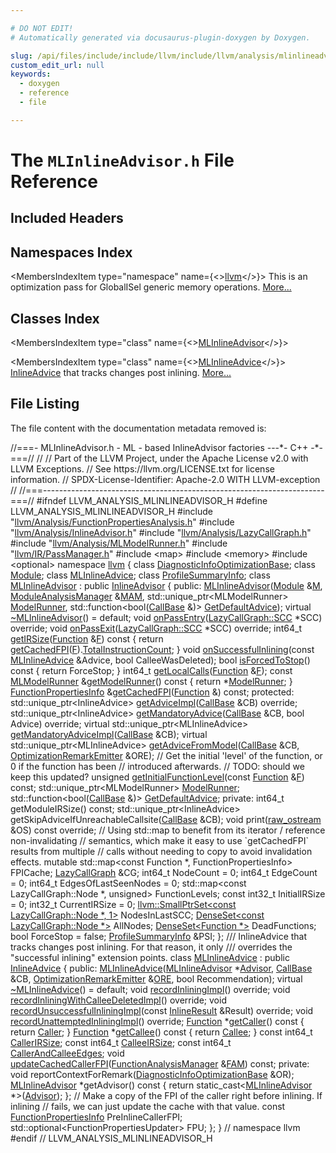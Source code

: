 ```yaml
---

# DO NOT EDIT!
# Automatically generated via docusaurus-plugin-doxygen by Doxygen.

slug: /api/files/include/include/llvm/include/llvm/analysis/mlinlineadvisor-h
custom_edit_url: null
keywords:
  - doxygen
  - reference
  - file

---
```





# The `MLInlineAdvisor.h` File Reference

<DoxygenPage pluginConfig={pluginConfig}>



## Included Headers

<IncludesList>
<IncludesListItem
  filePath="llvm/Analysis/FunctionPropertiesAnalysis.h"
  permalink="/docs/api/files/include/include/llvm/include/llvm/analysis/functionpropertiesanalysis-h"
  isLocal="true" />
<IncludesListItem
  filePath="llvm/Analysis/InlineAdvisor.h"
  permalink="/docs/api/files/include/include/llvm/include/llvm/analysis/inlineadvisor-h"
  isLocal="true" />
<IncludesListItem
  filePath="llvm/Analysis/LazyCallGraph.h"
  permalink="/docs/api/files/include/include/llvm/include/llvm/analysis/lazycallgraph-h"
  isLocal="true" />
<IncludesListItem
  filePath="llvm/Analysis/MLModelRunner.h"
  permalink="/docs/api/files/include/include/llvm/include/llvm/analysis/mlmodelrunner-h"
  isLocal="true" />
<IncludesListItem
  filePath="llvm/IR/PassManager.h"
  permalink="/docs/api/files/include/include/llvm/include/llvm/ir/passmanager-h"
  isLocal="true" />
<IncludesListItem
  filePath="map"
  permalink=""
  isLocal="false" />
<IncludesListItem
  filePath="memory"
  permalink=""
  isLocal="false" />
<IncludesListItem
  filePath="optional"
  permalink=""
  isLocal="false" />
</IncludesList>

## Namespaces Index

<MembersIndex>

<MembersIndexItem
  type="namespace"
  name={<><a href="/docs/api/namespaces/llvm">llvm</a></>}>
This is an optimization pass for GlobalISel generic memory operations. <a href="/docs/api/namespaces/llvm/#details">More...</a>
</MembersIndexItem>

</MembersIndex>

## Classes Index

<MembersIndex>

<MembersIndexItem
  type="class"
  name={<><a href="/docs/api/classes/llvm/mlinlineadvisor">MLInlineAdvisor</a></>}>
</MembersIndexItem>

<MembersIndexItem
  type="class"
  name={<><a href="/docs/api/classes/llvm/mlinlineadvice">MLInlineAdvice</a></>}>
<a href="/docs/api/classes/llvm/inlineadvice">InlineAdvice</a> that tracks changes post inlining. <a href="/docs/api/classes/llvm/mlinlineadvice/#details">More...</a>
</MembersIndexItem>

</MembersIndex>


## File Listing

The file content with the documentation metadata removed is:

<ProgramListing>

<Link id="l00001" /><CodeLine lineNumber="1"><Highlight kind="comment">//===- MLInlineAdvisor.h - ML - based InlineAdvisor factories ---&#42;- C++ -&#42;-===//</Highlight><Highlight kind="normal"></Highlight></CodeLine>
<Link id="l00002" /><CodeLine lineNumber="2"><Highlight kind="normal"></Highlight><Highlight kind="comment">//</Highlight><Highlight kind="normal"></Highlight></CodeLine>
<Link id="l00003" /><CodeLine lineNumber="3"><Highlight kind="normal"></Highlight><Highlight kind="comment">// Part of the LLVM Project, under the Apache License v2.0 with LLVM Exceptions.</Highlight><Highlight kind="normal"></Highlight></CodeLine>
<Link id="l00004" /><CodeLine lineNumber="4"><Highlight kind="normal"></Highlight><Highlight kind="comment">// See https://llvm.org/LICENSE.txt for license information.</Highlight><Highlight kind="normal"></Highlight></CodeLine>
<Link id="l00005" /><CodeLine lineNumber="5"><Highlight kind="normal"></Highlight><Highlight kind="comment">// SPDX-License-Identifier: Apache-2.0 WITH LLVM-exception</Highlight><Highlight kind="normal"></Highlight></CodeLine>
<Link id="l00006" /><CodeLine lineNumber="6"><Highlight kind="normal"></Highlight><Highlight kind="comment">//</Highlight><Highlight kind="normal"></Highlight></CodeLine>
<Link id="l00007" /><CodeLine lineNumber="7"><Highlight kind="normal"></Highlight><Highlight kind="comment">//===----------------------------------------------------------------------===//</Highlight><Highlight kind="normal"></Highlight></CodeLine>
<Link id="l00008" /><CodeLine lineNumber="8"><Highlight kind="normal"></Highlight></CodeLine>
<Link id="l00009" /><CodeLine lineNumber="9"><Highlight kind="normal"></Highlight><Highlight kind="preprocessor">#ifndef LLVM&#95;ANALYSIS&#95;MLINLINEADVISOR&#95;H</Highlight><Highlight kind="normal"></Highlight></CodeLine>
<Link id="l00010" /><CodeLine lineNumber="10"><Highlight kind="normal"></Highlight><Highlight kind="preprocessor">#define LLVM&#95;ANALYSIS&#95;MLINLINEADVISOR&#95;H</Highlight><Highlight kind="normal"></Highlight></CodeLine>
<Link id="l00011" /><CodeLine lineNumber="11"><Highlight kind="normal"></Highlight></CodeLine>
<Link id="l00012" /><CodeLine lineNumber="12"><Highlight kind="normal"></Highlight><Highlight kind="preprocessor">#include &quot;<a href="/docs/api/files/include/include/llvm/include/llvm/analysis/functionpropertiesanalysis-h">llvm/Analysis/FunctionPropertiesAnalysis.h</a>&quot;</Highlight><Highlight kind="normal"></Highlight></CodeLine>
<Link id="l00013" /><CodeLine lineNumber="13"><Highlight kind="normal"></Highlight><Highlight kind="preprocessor">#include &quot;<a href="/docs/api/files/include/include/llvm/include/llvm/analysis/inlineadvisor-h">llvm/Analysis/InlineAdvisor.h</a>&quot;</Highlight><Highlight kind="normal"></Highlight></CodeLine>
<Link id="l00014" /><CodeLine lineNumber="14"><Highlight kind="normal"></Highlight><Highlight kind="preprocessor">#include &quot;<a href="/docs/api/files/include/include/llvm/include/llvm/analysis/lazycallgraph-h">llvm/Analysis/LazyCallGraph.h</a>&quot;</Highlight><Highlight kind="normal"></Highlight></CodeLine>
<Link id="l00015" /><CodeLine lineNumber="15"><Highlight kind="normal"></Highlight><Highlight kind="preprocessor">#include &quot;<a href="/docs/api/files/include/include/llvm/include/llvm/analysis/mlmodelrunner-h">llvm/Analysis/MLModelRunner.h</a>&quot;</Highlight><Highlight kind="normal"></Highlight></CodeLine>
<Link id="l00016" /><CodeLine lineNumber="16"><Highlight kind="normal"></Highlight><Highlight kind="preprocessor">#include &quot;<a href="/docs/api/files/include/include/llvm/include/llvm/ir/passmanager-h">llvm/IR/PassManager.h</a>&quot;</Highlight><Highlight kind="normal"></Highlight></CodeLine>
<Link id="l00017" /><CodeLine lineNumber="17"><Highlight kind="normal"></Highlight></CodeLine>
<Link id="l00018" /><CodeLine lineNumber="18"><Highlight kind="normal"></Highlight><Highlight kind="preprocessor">#include &lt;map&gt;</Highlight><Highlight kind="normal"></Highlight></CodeLine>
<Link id="l00019" /><CodeLine lineNumber="19"><Highlight kind="normal"></Highlight><Highlight kind="preprocessor">#include &lt;memory&gt;</Highlight><Highlight kind="normal"></Highlight></CodeLine>
<Link id="l00020" /><CodeLine lineNumber="20"><Highlight kind="normal"></Highlight><Highlight kind="preprocessor">#include &lt;optional&gt;</Highlight><Highlight kind="normal"></Highlight></CodeLine>
<Link id="l00021" /><CodeLine lineNumber="21"><Highlight kind="normal"></Highlight></CodeLine>
<Link id="l00022" /><CodeLine lineNumber="22"><Highlight kind="normal"></Highlight><Highlight kind="keyword">namespace </Highlight><Highlight kind="normal"><a href="/docs/api/namespaces/llvm">llvm</a> &#123;</Highlight></CodeLine>
<Link id="l00023" /><CodeLine lineNumber="23"><Highlight kind="normal"></Highlight><Highlight kind="keyword">class </Highlight><Highlight kind="normal"><a href="/docs/api/classes/llvm/diagnosticinfooptimizationbase">DiagnosticInfoOptimizationBase</a>;</Highlight></CodeLine>
<Link id="l00024" /><CodeLine lineNumber="24"><Highlight kind="normal"></Highlight><Highlight kind="keyword">class </Highlight><Highlight kind="normal"><a href="/docs/api/classes/llvm/module">Module</a>;</Highlight></CodeLine>
<Link id="l00025" /><CodeLine lineNumber="25"><Highlight kind="normal"></Highlight><Highlight kind="keyword">class </Highlight><Highlight kind="normal"><a href="/docs/api/classes/llvm/mlinlineadvice">MLInlineAdvice</a>;</Highlight></CodeLine>
<Link id="l00026" /><CodeLine lineNumber="26"><Highlight kind="normal"></Highlight><Highlight kind="keyword">class </Highlight><Highlight kind="normal"><a href="/docs/api/classes/llvm/profilesummaryinfo">ProfileSummaryInfo</a>;</Highlight></CodeLine>
<Link id="l00027" /><CodeLine lineNumber="27"><Highlight kind="normal"></Highlight></CodeLine>
<Link id="l00028" /><CodeLine lineNumber="28" lineLink="/docs/api/classes/llvm/mlinlineadvisor"><Highlight kind="normal"></Highlight><Highlight kind="keyword">class </Highlight><Highlight kind="normal"><a href="/docs/api/classes/llvm/mlinlineadvisor/#a721f6a9227830f0254a70a740f43f24f">MLInlineAdvisor</a> : </Highlight><Highlight kind="keyword">public</Highlight><Highlight kind="normal"> <a href="/docs/api/classes/llvm/inlineadvisor/#aec021d6b460b139f3c1d570a0f2dd4b6">InlineAdvisor</a> &#123;</Highlight></CodeLine>
<Link id="l00029" /><CodeLine lineNumber="29"><Highlight kind="normal"></Highlight><Highlight kind="keyword">public</Highlight><Highlight kind="normal">:</Highlight></CodeLine>
<Link id="l00030" /><CodeLine lineNumber="30"><Highlight kind="normal">  <a href="/docs/api/classes/llvm/mlinlineadvisor/#a721f6a9227830f0254a70a740f43f24f">MLInlineAdvisor</a>(<a href="/docs/api/classes/llvm/module">Module</a> &amp;<a href="/docs/api/classes/llvm/inlineadvisor/#ab63e90899ab78f60bf47256071c0a48b">M</a>, <a href="/docs/api/namespaces/llvm/#af9c9208365fd9ce11392b4d79485e259">ModuleAnalysisManager</a> &amp;<a href="/docs/api/files/lib/lib/passes/passbuilderbindings-cpp/#a85bddafa659a93a7a67c9094648259be">MAM</a>,</Highlight></CodeLine>
<Link id="l00031" /><CodeLine lineNumber="31"><Highlight kind="normal">                  std::unique&#95;ptr&lt;MLModelRunner&gt; <a href="/docs/api/classes/llvm/mlinlineadvisor/#a33dfb3ef81bda64ebcbc766046c701c6">ModelRunner</a>,</Highlight></CodeLine>
<Link id="l00032" /><CodeLine lineNumber="32"><Highlight kind="normal">                  std::function&lt;</Highlight><Highlight kind="keywordtype">bool</Highlight><Highlight kind="normal">(<a href="/docs/api/classes/llvm/callbase">CallBase</a> &amp;)&gt; <a href="/docs/api/classes/llvm/mlinlineadvisor/#ad8c9b5a4b4d8a2504741ea95eb2f6ccc">GetDefaultAdvice</a>);</Highlight></CodeLine>
<Link id="l00033" /><CodeLine lineNumber="33"><Highlight kind="normal"></Highlight></CodeLine>
<Link id="l00034" /><CodeLine lineNumber="34" lineLink="/docs/api/classes/llvm/mlinlineadvisor/#ae13a64e601a0aa04050c096a1ac684ba"><Highlight kind="normal">  </Highlight><Highlight kind="keyword">virtual</Highlight><Highlight kind="normal"> <a href="/docs/api/classes/llvm/mlinlineadvisor/#ae13a64e601a0aa04050c096a1ac684ba">~MLInlineAdvisor</a>() = </Highlight><Highlight kind="keywordflow">default</Highlight><Highlight kind="normal">;</Highlight></CodeLine>
<Link id="l00035" /><CodeLine lineNumber="35"><Highlight kind="normal"></Highlight></CodeLine>
<Link id="l00036" /><CodeLine lineNumber="36"><Highlight kind="normal">  </Highlight><Highlight kind="keywordtype">void</Highlight><Highlight kind="normal"> <a href="/docs/api/classes/llvm/mlinlineadvisor/#aaaec1d89794dccf1f6d02c0e46258796">onPassEntry</a>(<a href="/docs/api/classes/llvm/lazycallgraph/scc">LazyCallGraph::SCC</a> &#42;SCC) </Highlight><Highlight kind="keyword">override</Highlight><Highlight kind="normal">;</Highlight></CodeLine>
<Link id="l00037" /><CodeLine lineNumber="37"><Highlight kind="normal">  </Highlight><Highlight kind="keywordtype">void</Highlight><Highlight kind="normal"> <a href="/docs/api/classes/llvm/mlinlineadvisor/#a42079a872d9a000c124cef0d38723741">onPassExit</a>(<a href="/docs/api/classes/llvm/lazycallgraph/scc">LazyCallGraph::SCC</a> &#42;SCC) </Highlight><Highlight kind="keyword">override</Highlight><Highlight kind="normal">;</Highlight></CodeLine>
<Link id="l00038" /><CodeLine lineNumber="38"><Highlight kind="normal"></Highlight></CodeLine>
<Link id="l00039" /><CodeLine lineNumber="39" lineLink="/docs/api/classes/llvm/mlinlineadvisor/#ad64807412969a3708f691675898a58c0"><Highlight kind="normal">  int64&#95;t <a href="/docs/api/classes/llvm/mlinlineadvisor/#ad64807412969a3708f691675898a58c0">getIRSize</a>(<a href="/docs/api/classes/llvm/function">Function</a> &amp;<a href="/docs/api/files/lib/lib/support/md5-cpp/#a96d73bbd7af15cb1fc38c3f4a3bd82e9">F</a>)</Highlight><Highlight kind="keyword"> const </Highlight><Highlight kind="normal">&#123;</Highlight></CodeLine>
<Link id="l00040" /><CodeLine lineNumber="40"><Highlight kind="normal">    </Highlight><Highlight kind="keywordflow">return</Highlight><Highlight kind="normal"> <a href="/docs/api/classes/llvm/mlinlineadvisor/#a3b7f1071fac3720a2f1d4bd7da91625d">getCachedFPI</a>(<a href="/docs/api/files/lib/lib/support/md5-cpp/#a96d73bbd7af15cb1fc38c3f4a3bd82e9">F</a>).<a href="/docs/api/classes/llvm/functionpropertiesinfo/#ae0ec2659390ab61b126f336e2727d0c7">TotalInstructionCount</a>;</Highlight></CodeLine>
<Link id="l00041" /><CodeLine lineNumber="41"><Highlight kind="normal">  &#125;</Highlight></CodeLine>
<Link id="l00042" /><CodeLine lineNumber="42"><Highlight kind="normal">  </Highlight><Highlight kind="keywordtype">void</Highlight><Highlight kind="normal"> <a href="/docs/api/classes/llvm/mlinlineadvisor/#a8116ffdfb54f7d195eb185c8bf7c060c">onSuccessfulInlining</a>(</Highlight><Highlight kind="keyword">const</Highlight><Highlight kind="normal"> <a href="/docs/api/classes/llvm/mlinlineadvice">MLInlineAdvice</a> &amp;Advice,</Highlight></CodeLine>
<Link id="l00043" /><CodeLine lineNumber="43"><Highlight kind="normal">                            </Highlight><Highlight kind="keywordtype">bool</Highlight><Highlight kind="normal"> CalleeWasDeleted);</Highlight></CodeLine>
<Link id="l00044" /><CodeLine lineNumber="44"><Highlight kind="normal"></Highlight></CodeLine>
<Link id="l00045" /><CodeLine lineNumber="45" lineLink="/docs/api/classes/llvm/mlinlineadvisor/#af51ba1b089b59418d39aa40424b996dd"><Highlight kind="normal">  </Highlight><Highlight kind="keywordtype">bool</Highlight><Highlight kind="normal"> <a href="/docs/api/classes/llvm/mlinlineadvisor/#af51ba1b089b59418d39aa40424b996dd">isForcedToStop</a>()</Highlight><Highlight kind="keyword"> const </Highlight><Highlight kind="normal">&#123; </Highlight><Highlight kind="keywordflow">return</Highlight><Highlight kind="normal"> ForceStop; &#125;</Highlight></CodeLine>
<Link id="l00046" /><CodeLine lineNumber="46"><Highlight kind="normal">  int64&#95;t <a href="/docs/api/classes/llvm/mlinlineadvisor/#abdcccbb9d3934f1685accebaf51f5aef">getLocalCalls</a>(<a href="/docs/api/classes/llvm/function">Function</a> &amp;<a href="/docs/api/files/lib/lib/support/md5-cpp/#a96d73bbd7af15cb1fc38c3f4a3bd82e9">F</a>);</Highlight></CodeLine>
<Link id="l00047" /><CodeLine lineNumber="47" lineLink="/docs/api/classes/llvm/mlinlineadvisor/#a65f0a9492034c08d15be5b62481d0970"><Highlight kind="normal">  </Highlight><Highlight kind="keyword">const</Highlight><Highlight kind="normal"> <a href="/docs/api/classes/llvm/mlmodelrunner">MLModelRunner</a> &amp;<a href="/docs/api/classes/llvm/mlinlineadvisor/#a65f0a9492034c08d15be5b62481d0970">getModelRunner</a>()</Highlight><Highlight kind="keyword"> const </Highlight><Highlight kind="normal">&#123; </Highlight><Highlight kind="keywordflow">return</Highlight><Highlight kind="normal"> &#42;<a href="/docs/api/classes/llvm/mlinlineadvisor/#a33dfb3ef81bda64ebcbc766046c701c6">ModelRunner</a>; &#125;</Highlight></CodeLine>
<Link id="l00048" /><CodeLine lineNumber="48"><Highlight kind="normal">  <a href="/docs/api/classes/llvm/functionpropertiesinfo">FunctionPropertiesInfo</a> &amp;<a href="/docs/api/classes/llvm/mlinlineadvisor/#a3b7f1071fac3720a2f1d4bd7da91625d">getCachedFPI</a>(<a href="/docs/api/classes/llvm/function">Function</a> &amp;) </Highlight><Highlight kind="keyword">const</Highlight><Highlight kind="normal">;</Highlight></CodeLine>
<Link id="l00049" /><CodeLine lineNumber="49"><Highlight kind="normal"></Highlight></CodeLine>
<Link id="l00050" /><CodeLine lineNumber="50"><Highlight kind="normal"></Highlight><Highlight kind="keyword">protected</Highlight><Highlight kind="normal">:</Highlight></CodeLine>
<Link id="l00051" /><CodeLine lineNumber="51"><Highlight kind="normal">  std::unique&#95;ptr&lt;InlineAdvice&gt; <a href="/docs/api/classes/llvm/mlinlineadvisor/#adb44b65867ce48eee9d2d49cbdc60333">getAdviceImpl</a>(<a href="/docs/api/classes/llvm/callbase">CallBase</a> &amp;CB) </Highlight><Highlight kind="keyword">override</Highlight><Highlight kind="normal">;</Highlight></CodeLine>
<Link id="l00052" /><CodeLine lineNumber="52"><Highlight kind="normal"></Highlight></CodeLine>
<Link id="l00053" /><CodeLine lineNumber="53"><Highlight kind="normal">  std::unique&#95;ptr&lt;InlineAdvice&gt; <a href="/docs/api/classes/llvm/mlinlineadvisor/#adca0f8d16629001e04b5f4d1cbae214b">getMandatoryAdvice</a>(<a href="/docs/api/classes/llvm/callbase">CallBase</a> &amp;CB,</Highlight></CodeLine>
<Link id="l00054" /><CodeLine lineNumber="54"><Highlight kind="normal">                                                   </Highlight><Highlight kind="keywordtype">bool</Highlight><Highlight kind="normal"> Advice) </Highlight><Highlight kind="keyword">override</Highlight><Highlight kind="normal">;</Highlight></CodeLine>
<Link id="l00055" /><CodeLine lineNumber="55"><Highlight kind="normal"></Highlight></CodeLine>
<Link id="l00056" /><CodeLine lineNumber="56"><Highlight kind="normal">  </Highlight><Highlight kind="keyword">virtual</Highlight><Highlight kind="normal"> std::unique&#95;ptr&lt;MLInlineAdvice&gt; <a href="/docs/api/classes/llvm/mlinlineadvisor/#aa64517193ce5ce41b3a4902fcece379e">getMandatoryAdviceImpl</a>(<a href="/docs/api/classes/llvm/callbase">CallBase</a> &amp;CB);</Highlight></CodeLine>
<Link id="l00057" /><CodeLine lineNumber="57"><Highlight kind="normal"></Highlight></CodeLine>
<Link id="l00058" /><CodeLine lineNumber="58"><Highlight kind="normal">  </Highlight><Highlight kind="keyword">virtual</Highlight><Highlight kind="normal"> std::unique&#95;ptr&lt;MLInlineAdvice&gt;</Highlight></CodeLine>
<Link id="l00059" /><CodeLine lineNumber="59"><Highlight kind="normal">  <a href="/docs/api/classes/llvm/mlinlineadvisor/#ad29d86e8f62a35997fcc2f48d72653b2">getAdviceFromModel</a>(<a href="/docs/api/classes/llvm/callbase">CallBase</a> &amp;CB, <a href="/docs/api/classes/llvm/optimizationremarkemitter">OptimizationRemarkEmitter</a> &amp;ORE);</Highlight></CodeLine>
<Link id="l00060" /><CodeLine lineNumber="60"><Highlight kind="normal"></Highlight></CodeLine>
<Link id="l00061" /><CodeLine lineNumber="61"><Highlight kind="normal">  </Highlight><Highlight kind="comment">// Get the initial &#39;level&#39; of the function, or 0 if the function has been</Highlight><Highlight kind="normal"></Highlight></CodeLine>
<Link id="l00062" /><CodeLine lineNumber="62"><Highlight kind="normal">  </Highlight><Highlight kind="comment">// introduced afterwards.</Highlight><Highlight kind="normal"></Highlight></CodeLine>
<Link id="l00063" /><CodeLine lineNumber="63"><Highlight kind="normal">  </Highlight><Highlight kind="comment">// TODO: should we keep this updated?</Highlight><Highlight kind="normal"></Highlight></CodeLine>
<Link id="l00064" /><CodeLine lineNumber="64"><Highlight kind="normal">  </Highlight><Highlight kind="keywordtype">unsigned</Highlight><Highlight kind="normal"> <a href="/docs/api/classes/llvm/mlinlineadvisor/#af89cb65bd8bca0c28b1a0b7cd0bcff89">getInitialFunctionLevel</a>(</Highlight><Highlight kind="keyword">const</Highlight><Highlight kind="normal"> <a href="/docs/api/classes/llvm/function">Function</a> &amp;<a href="/docs/api/files/lib/lib/support/md5-cpp/#a96d73bbd7af15cb1fc38c3f4a3bd82e9">F</a>) </Highlight><Highlight kind="keyword">const</Highlight><Highlight kind="normal">;</Highlight></CodeLine>
<Link id="l00065" /><CodeLine lineNumber="65"><Highlight kind="normal"></Highlight></CodeLine>
<Link id="l00066" /><CodeLine lineNumber="66" lineLink="/docs/api/classes/llvm/mlinlineadvisor/#a33dfb3ef81bda64ebcbc766046c701c6"><Highlight kind="normal">  std::unique&#95;ptr&lt;MLModelRunner&gt; <a href="/docs/api/classes/llvm/mlinlineadvisor/#a33dfb3ef81bda64ebcbc766046c701c6">ModelRunner</a>;</Highlight></CodeLine>
<Link id="l00067" /><CodeLine lineNumber="67" lineLink="/docs/api/classes/llvm/mlinlineadvisor/#ad8c9b5a4b4d8a2504741ea95eb2f6ccc"><Highlight kind="normal">  std::function&lt;bool(<a href="/docs/api/classes/llvm/callbase">CallBase</a> &amp;)&gt; <a href="/docs/api/classes/llvm/mlinlineadvisor/#ad8c9b5a4b4d8a2504741ea95eb2f6ccc">GetDefaultAdvice</a>;</Highlight></CodeLine>
<Link id="l00068" /><CodeLine lineNumber="68"><Highlight kind="normal"></Highlight></CodeLine>
<Link id="l00069" /><CodeLine lineNumber="69"><Highlight kind="normal"></Highlight><Highlight kind="keyword">private</Highlight><Highlight kind="normal">:</Highlight></CodeLine>
<Link id="l00070" /><CodeLine lineNumber="70"><Highlight kind="normal">  int64&#95;t getModuleIRSize() </Highlight><Highlight kind="keyword">const</Highlight><Highlight kind="normal">;</Highlight></CodeLine>
<Link id="l00071" /><CodeLine lineNumber="71"><Highlight kind="normal">  std::unique&#95;ptr&lt;InlineAdvice&gt;</Highlight></CodeLine>
<Link id="l00072" /><CodeLine lineNumber="72"><Highlight kind="normal">  getSkipAdviceIfUnreachableCallsite(<a href="/docs/api/classes/llvm/callbase">CallBase</a> &amp;CB);</Highlight></CodeLine>
<Link id="l00073" /><CodeLine lineNumber="73"><Highlight kind="normal">  </Highlight><Highlight kind="keywordtype">void</Highlight><Highlight kind="normal"> print(<a href="/docs/api/classes/llvm/raw-ostream">raw&#95;ostream</a> &amp;OS) </Highlight><Highlight kind="keyword">const override</Highlight><Highlight kind="normal">;</Highlight></CodeLine>
<Link id="l00074" /><CodeLine lineNumber="74"><Highlight kind="normal"></Highlight></CodeLine>
<Link id="l00075" /><CodeLine lineNumber="75"><Highlight kind="normal">  </Highlight><Highlight kind="comment">// Using std::map to benefit from its iterator / reference non-invalidating</Highlight><Highlight kind="normal"></Highlight></CodeLine>
<Link id="l00076" /><CodeLine lineNumber="76"><Highlight kind="normal">  </Highlight><Highlight kind="comment">// semantics, which make it easy to use &#96;getCachedFPI&#96; results from multiple</Highlight><Highlight kind="normal"></Highlight></CodeLine>
<Link id="l00077" /><CodeLine lineNumber="77"><Highlight kind="normal">  </Highlight><Highlight kind="comment">// calls without needing to copy to avoid invalidation effects.</Highlight><Highlight kind="normal"></Highlight></CodeLine>
<Link id="l00078" /><CodeLine lineNumber="78"><Highlight kind="normal">  </Highlight><Highlight kind="keyword">mutable</Highlight><Highlight kind="normal"> std::map&lt;const Function &#42;, FunctionPropertiesInfo&gt; FPICache;</Highlight></CodeLine>
<Link id="l00079" /><CodeLine lineNumber="79"><Highlight kind="normal"></Highlight></CodeLine>
<Link id="l00080" /><CodeLine lineNumber="80"><Highlight kind="normal">  <a href="/docs/api/classes/llvm/lazycallgraph">LazyCallGraph</a> &amp;CG;</Highlight></CodeLine>
<Link id="l00081" /><CodeLine lineNumber="81"><Highlight kind="normal"></Highlight></CodeLine>
<Link id="l00082" /><CodeLine lineNumber="82"><Highlight kind="normal">  int64&#95;t NodeCount = 0;</Highlight></CodeLine>
<Link id="l00083" /><CodeLine lineNumber="83"><Highlight kind="normal">  int64&#95;t EdgeCount = 0;</Highlight></CodeLine>
<Link id="l00084" /><CodeLine lineNumber="84"><Highlight kind="normal">  int64&#95;t EdgesOfLastSeenNodes = 0;</Highlight></CodeLine>
<Link id="l00085" /><CodeLine lineNumber="85"><Highlight kind="normal"></Highlight></CodeLine>
<Link id="l00086" /><CodeLine lineNumber="86"><Highlight kind="normal">  std::map&lt;const LazyCallGraph::Node &#42;, unsigned&gt; FunctionLevels;</Highlight></CodeLine>
<Link id="l00087" /><CodeLine lineNumber="87"><Highlight kind="normal">  </Highlight><Highlight kind="keyword">const</Highlight><Highlight kind="normal"> int32&#95;t InitialIRSize = 0;</Highlight></CodeLine>
<Link id="l00088" /><CodeLine lineNumber="88"><Highlight kind="normal">  int32&#95;t CurrentIRSize = 0;</Highlight></CodeLine>
<Link id="l00089" /><CodeLine lineNumber="89"><Highlight kind="normal">  <a href="/docs/api/classes/llvm/smallptrset">llvm::SmallPtrSet&lt;const LazyCallGraph::Node &#42;, 1&gt;</a> NodesInLastSCC;</Highlight></CodeLine>
<Link id="l00090" /><CodeLine lineNumber="90"><Highlight kind="normal">  <a href="/docs/api/classes/llvm/denseset">DenseSet&lt;const LazyCallGraph::Node &#42;&gt;</a> AllNodes;</Highlight></CodeLine>
<Link id="l00091" /><CodeLine lineNumber="91"><Highlight kind="normal">  <a href="/docs/api/classes/llvm/denseset">DenseSet&lt;Function &#42;&gt;</a> DeadFunctions;</Highlight></CodeLine>
<Link id="l00092" /><CodeLine lineNumber="92"><Highlight kind="normal">  </Highlight><Highlight kind="keywordtype">bool</Highlight><Highlight kind="normal"> ForceStop = </Highlight><Highlight kind="keyword">false</Highlight><Highlight kind="normal">;</Highlight></CodeLine>
<Link id="l00093" /><CodeLine lineNumber="93"><Highlight kind="normal">  <a href="/docs/api/classes/llvm/profilesummaryinfo">ProfileSummaryInfo</a> &amp;PSI;</Highlight></CodeLine>
<Link id="l00094" /><CodeLine lineNumber="94"><Highlight kind="normal">&#125;;</Highlight></CodeLine>
<Link id="l00095" /><CodeLine lineNumber="95"><Highlight kind="normal"></Highlight><Highlight kind="comment"></Highlight></CodeLine>
<Link id="l00096" /><CodeLine lineNumber="96"><Highlight kind="comment">/// InlineAdvice that tracks changes post inlining. For that reason, it only</Highlight></CodeLine>
<Link id="l00097" /><CodeLine lineNumber="97"><Highlight kind="comment">/// overrides the &quot;successful inlining&quot; extension points.</Highlight><Highlight kind="normal"></Highlight></CodeLine>
<Link id="l00098" /><CodeLine lineNumber="98" lineLink="/docs/api/classes/llvm/mlinlineadvice"><Highlight kind="normal"></Highlight><Highlight kind="keyword">class </Highlight><Highlight kind="normal"><a href="/docs/api/classes/llvm/mlinlineadvice/#a413e5428e006570e79370b033a107dec">MLInlineAdvice</a> : </Highlight><Highlight kind="keyword">public</Highlight><Highlight kind="normal"> <a href="/docs/api/classes/llvm/inlineadvice/#a8500015965ef1b86e39cd83fd2fc8dff">InlineAdvice</a> &#123;</Highlight></CodeLine>
<Link id="l00099" /><CodeLine lineNumber="99"><Highlight kind="normal"></Highlight><Highlight kind="keyword">public</Highlight><Highlight kind="normal">:</Highlight></CodeLine>
<Link id="l00100" /><CodeLine lineNumber="100"><Highlight kind="normal">  <a href="/docs/api/classes/llvm/mlinlineadvice/#a413e5428e006570e79370b033a107dec">MLInlineAdvice</a>(<a href="/docs/api/classes/llvm/mlinlineadvisor">MLInlineAdvisor</a> &#42;<a href="/docs/api/classes/llvm/inlineadvice/#a840ff172791c81e7277a6fcf89c91dbe">Advisor</a>, <a href="/docs/api/classes/llvm/callbase">CallBase</a> &amp;CB,</Highlight></CodeLine>
<Link id="l00101" /><CodeLine lineNumber="101"><Highlight kind="normal">                 <a href="/docs/api/classes/llvm/optimizationremarkemitter">OptimizationRemarkEmitter</a> &amp;<a href="/docs/api/classes/llvm/inlineadvice/#a52090ce3aedce0b4004ca443c193b110">ORE</a>, </Highlight><Highlight kind="keywordtype">bool</Highlight><Highlight kind="normal"> Recommendation);</Highlight></CodeLine>
<Link id="l00102" /><CodeLine lineNumber="102" lineLink="/docs/api/classes/llvm/mlinlineadvice/#a26dbfcb9de97830005174278c9656f2b"><Highlight kind="normal">  </Highlight><Highlight kind="keyword">virtual</Highlight><Highlight kind="normal"> <a href="/docs/api/classes/llvm/mlinlineadvice/#a26dbfcb9de97830005174278c9656f2b">~MLInlineAdvice</a>() = </Highlight><Highlight kind="keywordflow">default</Highlight><Highlight kind="normal">;</Highlight></CodeLine>
<Link id="l00103" /><CodeLine lineNumber="103"><Highlight kind="normal"></Highlight></CodeLine>
<Link id="l00104" /><CodeLine lineNumber="104"><Highlight kind="normal">  </Highlight><Highlight kind="keywordtype">void</Highlight><Highlight kind="normal"> <a href="/docs/api/classes/llvm/mlinlineadvice/#a79fede4389dbc2b630710e3c09787a20">recordInliningImpl</a>() </Highlight><Highlight kind="keyword">override</Highlight><Highlight kind="normal">;</Highlight></CodeLine>
<Link id="l00105" /><CodeLine lineNumber="105"><Highlight kind="normal">  </Highlight><Highlight kind="keywordtype">void</Highlight><Highlight kind="normal"> <a href="/docs/api/classes/llvm/mlinlineadvice/#af08e89bee7499bc47dbc39d981c5c436">recordInliningWithCalleeDeletedImpl</a>() </Highlight><Highlight kind="keyword">override</Highlight><Highlight kind="normal">;</Highlight></CodeLine>
<Link id="l00106" /><CodeLine lineNumber="106"><Highlight kind="normal">  </Highlight><Highlight kind="keywordtype">void</Highlight><Highlight kind="normal"> <a href="/docs/api/classes/llvm/mlinlineadvice/#ac725e56738dcc1fc8de94a7554491456">recordUnsuccessfulInliningImpl</a>(</Highlight><Highlight kind="keyword">const</Highlight><Highlight kind="normal"> <a href="/docs/api/classes/llvm/inlineresult">InlineResult</a> &amp;Result) </Highlight><Highlight kind="keyword">override</Highlight><Highlight kind="normal">;</Highlight></CodeLine>
<Link id="l00107" /><CodeLine lineNumber="107"><Highlight kind="normal">  </Highlight><Highlight kind="keywordtype">void</Highlight><Highlight kind="normal"> <a href="/docs/api/classes/llvm/mlinlineadvice/#afab4dde8e888e2564c2108a9c149f12d">recordUnattemptedInliningImpl</a>() </Highlight><Highlight kind="keyword">override</Highlight><Highlight kind="normal">;</Highlight></CodeLine>
<Link id="l00108" /><CodeLine lineNumber="108"><Highlight kind="normal"></Highlight></CodeLine>
<Link id="l00109" /><CodeLine lineNumber="109" lineLink="/docs/api/classes/llvm/mlinlineadvice/#ab7a31fef6e390f4ddf21f9f63a94f70f"><Highlight kind="normal">  <a href="/docs/api/classes/llvm/function">Function</a> &#42;<a href="/docs/api/classes/llvm/mlinlineadvice/#ab7a31fef6e390f4ddf21f9f63a94f70f">getCaller</a>()</Highlight><Highlight kind="keyword"> const </Highlight><Highlight kind="normal">&#123; </Highlight><Highlight kind="keywordflow">return</Highlight><Highlight kind="normal"> <a href="/docs/api/classes/llvm/inlineadvice/#a078183205dd7f49738ba34f1586e9620">Caller</a>; &#125;</Highlight></CodeLine>
<Link id="l00110" /><CodeLine lineNumber="110" lineLink="/docs/api/classes/llvm/mlinlineadvice/#ada4b28b495ff3ca02d3373edf2b5bac6"><Highlight kind="normal">  <a href="/docs/api/classes/llvm/function">Function</a> &#42;<a href="/docs/api/classes/llvm/mlinlineadvice/#ada4b28b495ff3ca02d3373edf2b5bac6">getCallee</a>()</Highlight><Highlight kind="keyword"> const </Highlight><Highlight kind="normal">&#123; </Highlight><Highlight kind="keywordflow">return</Highlight><Highlight kind="normal"> <a href="/docs/api/classes/llvm/inlineadvice/#a00ec8d01596f9885f6303a98fbc8197b">Callee</a>; &#125;</Highlight></CodeLine>
<Link id="l00111" /><CodeLine lineNumber="111"><Highlight kind="normal"></Highlight></CodeLine>
<Link id="l00112" /><CodeLine lineNumber="112" lineLink="/docs/api/classes/llvm/mlinlineadvice/#a367c676bd322e75aad02114a0763d955"><Highlight kind="normal">  </Highlight><Highlight kind="keyword">const</Highlight><Highlight kind="normal"> int64&#95;t <a href="/docs/api/classes/llvm/mlinlineadvice/#a367c676bd322e75aad02114a0763d955">CallerIRSize</a>;</Highlight></CodeLine>
<Link id="l00113" /><CodeLine lineNumber="113" lineLink="/docs/api/classes/llvm/mlinlineadvice/#a6330d9efb13139a5058e3ee2d240c81d"><Highlight kind="normal">  </Highlight><Highlight kind="keyword">const</Highlight><Highlight kind="normal"> int64&#95;t <a href="/docs/api/classes/llvm/mlinlineadvice/#a6330d9efb13139a5058e3ee2d240c81d">CalleeIRSize</a>;</Highlight></CodeLine>
<Link id="l00114" /><CodeLine lineNumber="114" lineLink="/docs/api/classes/llvm/mlinlineadvice/#ac2fa94d7c9401db9a42cee3a9e7a4416"><Highlight kind="normal">  </Highlight><Highlight kind="keyword">const</Highlight><Highlight kind="normal"> int64&#95;t <a href="/docs/api/classes/llvm/mlinlineadvice/#ac2fa94d7c9401db9a42cee3a9e7a4416">CallerAndCalleeEdges</a>;</Highlight></CodeLine>
<Link id="l00115" /><CodeLine lineNumber="115"><Highlight kind="normal">  </Highlight><Highlight kind="keywordtype">void</Highlight><Highlight kind="normal"> <a href="/docs/api/classes/llvm/mlinlineadvice/#a19a31f34d91bfcdfa8c16f9a16079461">updateCachedCallerFPI</a>(<a href="/docs/api/namespaces/llvm/#adce09a5a0de0e3177eb00e932734af2f">FunctionAnalysisManager</a> &amp;<a href="/docs/api/files/lib/lib/passes/passbuilderbindings-cpp/#a83c7e5ca51099e4efa895791a02fb0ed">FAM</a>) </Highlight><Highlight kind="keyword">const</Highlight><Highlight kind="normal">;</Highlight></CodeLine>
<Link id="l00116" /><CodeLine lineNumber="116"><Highlight kind="normal"></Highlight></CodeLine>
<Link id="l00117" /><CodeLine lineNumber="117"><Highlight kind="normal"></Highlight><Highlight kind="keyword">private</Highlight><Highlight kind="normal">:</Highlight></CodeLine>
<Link id="l00118" /><CodeLine lineNumber="118"><Highlight kind="normal">  </Highlight><Highlight kind="keywordtype">void</Highlight><Highlight kind="normal"> reportContextForRemark(<a href="/docs/api/classes/llvm/diagnosticinfooptimizationbase">DiagnosticInfoOptimizationBase</a> &amp;OR);</Highlight></CodeLine>
<Link id="l00119" /><CodeLine lineNumber="119"><Highlight kind="normal">  <a href="/docs/api/classes/llvm/mlinlineadvisor">MLInlineAdvisor</a> &#42;getAdvisor()</Highlight><Highlight kind="keyword"> const </Highlight><Highlight kind="normal">&#123;</Highlight></CodeLine>
<Link id="l00120" /><CodeLine lineNumber="120"><Highlight kind="normal">    </Highlight><Highlight kind="keywordflow">return</Highlight><Highlight kind="normal"> </Highlight><Highlight kind="keyword">static&#95;cast&lt;</Highlight><Highlight kind="normal"><a href="/docs/api/classes/llvm/mlinlineadvisor">MLInlineAdvisor</a> &#42;</Highlight><Highlight kind="keyword">&gt;</Highlight><Highlight kind="normal">(<a href="/docs/api/classes/llvm/inlineadvice/#a840ff172791c81e7277a6fcf89c91dbe">Advisor</a>);</Highlight></CodeLine>
<Link id="l00121" /><CodeLine lineNumber="121"><Highlight kind="normal">  &#125;;</Highlight></CodeLine>
<Link id="l00122" /><CodeLine lineNumber="122"><Highlight kind="normal">  </Highlight><Highlight kind="comment">// Make a copy of the FPI of the caller right before inlining. If inlining</Highlight><Highlight kind="normal"></Highlight></CodeLine>
<Link id="l00123" /><CodeLine lineNumber="123"><Highlight kind="normal">  </Highlight><Highlight kind="comment">// fails, we can just update the cache with that value.</Highlight><Highlight kind="normal"></Highlight></CodeLine>
<Link id="l00124" /><CodeLine lineNumber="124"><Highlight kind="normal">  </Highlight><Highlight kind="keyword">const</Highlight><Highlight kind="normal"> <a href="/docs/api/classes/llvm/functionpropertiesinfo">FunctionPropertiesInfo</a> PreInlineCallerFPI;</Highlight></CodeLine>
<Link id="l00125" /><CodeLine lineNumber="125"><Highlight kind="normal">  std::optional&lt;FunctionPropertiesUpdater&gt; FPU;</Highlight></CodeLine>
<Link id="l00126" /><CodeLine lineNumber="126"><Highlight kind="normal">&#125;;</Highlight></CodeLine>
<Link id="l00127" /><CodeLine lineNumber="127"><Highlight kind="normal"></Highlight></CodeLine>
<Link id="l00128" /><CodeLine lineNumber="128"><Highlight kind="normal">&#125; </Highlight><Highlight kind="comment">// namespace llvm</Highlight><Highlight kind="normal"></Highlight></CodeLine>
<Link id="l00129" /><CodeLine lineNumber="129"><Highlight kind="normal"></Highlight></CodeLine>
<Link id="l00130" /><CodeLine lineNumber="130"><Highlight kind="normal"></Highlight><Highlight kind="preprocessor">#endif </Highlight><Highlight kind="comment">// LLVM&#95;ANALYSIS&#95;MLINLINEADVISOR&#95;H</Highlight><Highlight kind="normal"></Highlight></CodeLine>

</ProgramListing>

</DoxygenPage>
